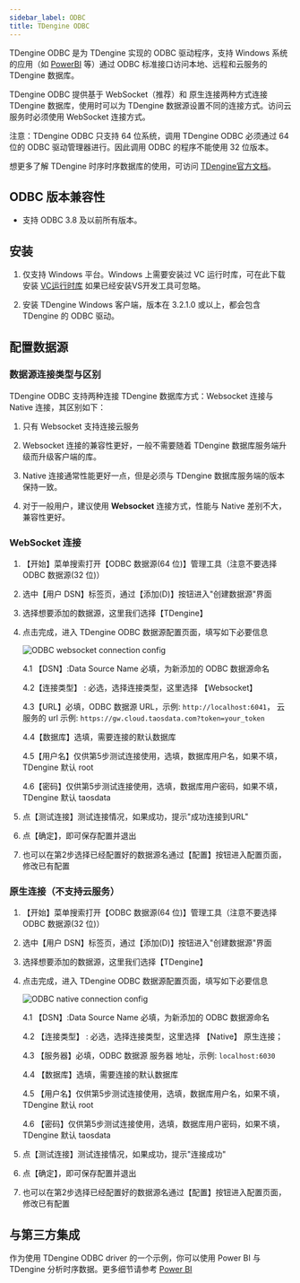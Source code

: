 ```yaml
---
sidebar_label: ODBC
title: TDengine ODBC
---
```


TDengine ODBC  是为 TDengine 实现的 ODBC 驱动程序，支持 Windows 系统的应用（如 [PowerBI](https://powerbi.microsoft.com/zh-cn/) 等）通过 ODBC 标准接口访问本地、远程和云服务的 TDengine 数据库。

TDengine ODBC  提供基于 WebSocket（推荐）和 原生连接两种方式连接 TDengine 数据库，使用时可以为 TDengine 数据源设置不同的连接方式。访问云服务时必须使用 WebSocket 连接方式。

注意：TDengine ODBC 只支持 64 位系统，调用 TDengine ODBC 必须通过 64 位的 ODBC 驱动管理器进行。因此调用 ODBC 的程序不能使用 32 位版本。

想更多了解 TDengine 时序时序数据库的使用，可访问 [TDengine官方文档](https://docs.taosdata.com/intro/)。

## ODBC 版本兼容性
- 支持 ODBC 3.8 及以前所有版本。

## 安装

1. 仅支持 Windows 平台。Windows 上需要安装过 VC 运行时库，可在此下载安装 [VC运行时库](https://learn.microsoft.com/en-us/cpp/windows/latest-supported-vc-redist?view=msvc-170) 如果已经安装VS开发工具可忽略。  

2. 安装 TDengine Windows 客户端，版本在 3.2.1.0 或以上，都会包含 TDengine 的 ODBC 驱动。

## 配置数据源

### 数据源连接类型与区别

TDengine ODBC 支持两种连接 TDengine 数据库方式：Websocket 连接与 Native 连接，其区别如下：

1. 只有 Websocket 支持连接云服务

2. Websocket 连接的兼容性更好，一般不需要随着 TDengine 数据库服务端升级而升级客户端的库。

3. Native 连接通常性能更好一点，但是必须与 TDengine 数据库服务端的版本保持一致。

4. 对于一般用户，建议使用 **Websocket** 连接方式，性能与 Native 差别不大，兼容性更好。

### WebSocket 连接

1. 【开始】菜单搜索打开【ODBC 数据源(64 位)】管理工具（注意不要选择ODBC 数据源(32 位)） 

2. 选中【用户 DSN】标签页，通过【添加(D)】按钮进入"创建数据源"界面 

3. 选择想要添加的数据源，这里我们选择【TDengine】 

4. 点击完成，进入 TDengine ODBC 数据源配置页面，填写如下必要信息 

    ![ODBC websocket connection config](./assets/odbc-ws-config-zh.webp)

    4.1 【DSN】:Data Source Name 必填，为新添加的 ODBC 数据源命名

    4.2【连接类型】 : 必选，选择连接类型，这里选择 【Websocket】

    4.3【URL】必填，ODBC 数据源 URL，示例: `http://localhost:6041`， 云服务的 url 示例: `https://gw.cloud.taosdata.com?token=your_token`

    4.4【数据库】选填，需要连接的默认数据库

    4.5【用户名】仅供第5步测试连接使用，选填，数据库用户名，如果不填，TDengine 默认 root

    4.6【密码】仅供第5步测试连接使用，选填，数据库用户密码，如果不填，TDengine 默认 taosdata

5. 点【测试连接】测试连接情况，如果成功，提示"成功连接到URL"

6. 点【确定】，即可保存配置并退出

7. 也可以在第2步选择已经配置好的数据源名通过【配置】按钮进入配置页面，修改已有配置

### 原生连接（不支持云服务）

1. 【开始】菜单搜索打开【ODBC 数据源(64 位)】管理工具（注意不要选择ODBC 数据源(32 位)）

2. 选中【用户 DSN】标签页，通过【添加(D)】按钮进入"创建数据源"界面

3. 选择想要添加的数据源，这里我们选择【TDengine】

4. 点击完成，进入 TDengine ODBC 数据源配置页面，填写如下必要信息

    ![ODBC native connection config](./assets/odbc-native-config-zh.webp)

    4.1 【DSN】:Data Source Name 必填，为新添加的 ODBC 数据源命名

    4.2 【连接类型】 : 必选，选择连接类型，这里选择 【Native】 原生连接；

    4.3 【服务器】必填，ODBC 数据源 服务器 地址，示例: `localhost:6030`

    4.4 【数据库】选填，需要连接的默认数据库
    
    4.5 【用户名】仅供第5步测试连接使用，选填，数据库用户名，如果不填，TDengine 默认 root

    4.6 【密码】仅供第5步测试连接使用，选填，数据库用户密码，如果不填，TDengine 默认 taosdata

5. 点【测试连接】测试连接情况，如果成功，提示"连接成功"

6. 点【确定】，即可保存配置并退出

7. 也可以在第2步选择已经配置好的数据源名通过【配置】按钮进入配置页面，修改已有配置

## 与第三方集成

作为使用 TDengine ODBC driver 的一个示例，你可以使用 Power BI 与 TDengine 分析时序数据。更多细节请参考 [Power BI](../../../third-party/bi/powerbi)
